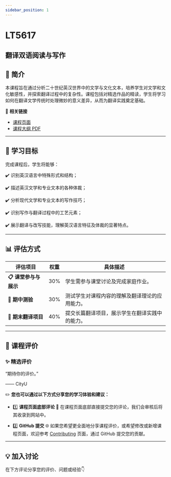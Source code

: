 ```yaml
---
sidebar_position: 1
---
```


# LT5617
## 翻译双语阅读与写作

## **📘 简介**
本课程旨在通过分析二十世纪英汉世界中的文学与文化文本，培养学生对文学和文化敏感性，并探索翻译过程中的复杂性。课程包括对精选作品的精读，学生将学习如何在翻译文学传统时处理微妙的意义差异，从而为翻译实践奠定基础。

🔗 **相关链接**
- [课程页面](https://www.cityu.edu.hk/catalogue/pg/202425/course/LT5617.htm)
- [课程大纲 PDF](https://www.cityu.edu.hk/catalogue/pg/202425/course/LT5617.pdf)

---

## **🎯 学习目标**

完成课程后，学生将能够：

✔️ 识别英汉语言中特殊形式和结构；

✔️ 描述英汉文学和专业文本的各种体裁；

✔️ 分析现代文学和专业文本的写作技巧；

✔️ 识别写作与翻译过程中的工艺元素；

✔️ 展示翻译与改写技能，理解英汉语言特征及体裁的显著特点。

---

## **📊 评估方式**

| **评估项目**              | **权重** | **具体描述**                                                                                     |
|--------------------------|---------|-----------------------------------------------------------------------------------------------|
| **📋 课堂参与与展示**        | 30%     | 学生需参与课堂讨论及完成家庭作业。                                                               |
| **📖 期中测验**            | 30%     | 测试学生对课程内容的理解及翻译理论的应用能力。                                                     |
| **📝 期末翻译项目**         | 40%     | 提交长篇翻译项目，展示学生在翻译实践中的能力。                                                     |

---

## **💬 课程评价**

### ✨ **精选评价**
<div className={commentStyles.commentBox}>
    <p className={commentStyles.commentText}>
        “期待你的评价。”
    </p>
    <p className={commentStyles.commentAuthor}>—— CityU</p>
</div>

✏️ **您也可以通过以下方式分享您的学习体验和建议：**

- 1️⃣ **课程页面底部评论**
💬 在课程页面底部直接提交您的评论，我们会审核后将其收录到网站中。

- 2️⃣ **GitHub 提交**
🌐 如果您希望更全面地分享课程评价，或希望修改或新增课程页面，欢迎参考 [Contributing](/contributing) 页面，通过 GitHub 提交您的贡献。

---

## **💡 加入讨论**

在下方评论分享您的评价、问题或经验👇
<Utterances />
